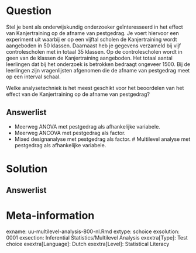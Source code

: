 
Question
========
Stel je bent als onderwijskundig onderzoeker geïnteresseerd in het effect van Kanjertraining op de afname van pestgedrag. Je voert hiervoor een experiment uit waarbij er op een vijftal scholen de Kanjertraining wordt aangeboden in 50 klassen. Daarnaast heb je gegevens verzameld bij vijf controlescholen met in totaal 35 klassen. Op de controlescholen wordt in geen van de klassen de Kanjertraining aangeboden. Het totaal aantal leerlingen dat bij het onderzoek is betrokken bedraagt ongeveer 1500. Bij de leerlingen zijn vragenlijsten afgenomen die de afname van pestgedrag meet op een interval schaal. 

Welke analysetechniek is het meest geschikt voor het beoordelen van het effect van de Kanjertraining op de afname van pestgedrag?

  
Answerlist
----------
* Meerweg ANOVA met pestgedrag als afhankelijke variabele.
* Meerweg ANCOVA met pestgedrag als factor.
* Mixed designanalyse met pestgedrag als factor.
# Multilevel analyse met pestgedrag als afhankelijke variabele.


Solution
========
  


Answerlist
----------



Meta-information
================
exname: uu-multilevel-analysis-800-nl.Rmd
extype: schoice
exsolution: 0001
exsection: Inferential Statistics/Multilevel Analysis
exextra[Type]: Test choice
exextra[Language]: Dutch
exextra[Level]: Statistical Literacy
